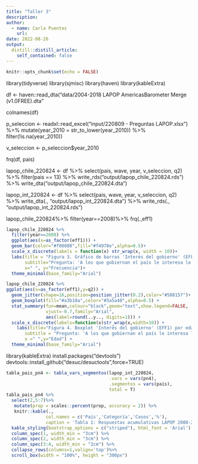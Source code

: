 ```yaml
---
title: "Taller 3"
description:
author:
  - name: Carla Puentes
    url: 
date: 2022-08-26
output:
  distill::distill_article:
    self_contained: false
---
```



```r
knitr::opts_chunk$set(echo = FALSE)
```

library(tidyverse)
library(sjmisc)
library(haven)
library(kableExtra)

df <- haven::read_dta("data/2004-2018 LAPOP AmericasBarometer Merge (v1.0FREE).dta"

colnames(df)

p_seleccion <- readxl::read_excel("input/220809 - Preguntas LAPOP.xlsx") %>% 
  mutate(year_2010 = str_to_lower(year_2010)) %>% 
  filter(!is.na(year_2010))
  
v_seleccion <- p_seleccion$year_2010

frq(df, pais)

lapop_chile_220824 <- df %>% 
  select(pais, wave, year, v_seleccion, q2) %>% 
  filter(pais == 13) %>% 
  write_rds("output/lapop_chile_220824.rds") %>% 
  write_dta("output/lapop_chile_220824.dta")

lapop_int_220824 <- df %>% 
  select(pais, wave, year, v_seleccion, q2) %>% 
  write_dta(., "output/lapop_int_220824.dta") %>% 
  write_rds(., "output/lapop_int_220824.rds")

lapop_chile_220824%>%
  filter(year==2008)%>%
  frq(.,eff1)
  
```r
lapop_chile_220824 %>% 
  filter(year==2008) %>% 
  ggplot(aes(x=as_factor(eff1))) +
  geom_bar(color="#f08080",fill="#f4978e",alpha=0.5)+
  scale_x_discrete(labels = function(x) str_wrap(x, width = 10))+
  labs(title = "Figura 3. Gráfico de barras 'Interés del gobierno' (EFF1) para el año 2008.",
       subtitle="Pregunta: 'A los que gobiernan el país le interesa lo que piensa la gente como usted. ¿Hasta qué punto está de acuerdo o en desacuerdo con esta frase?'",
       x=" ", y="Frecuencia")+
  theme_minimal(base_family="Arial")
```

```r
lapop_chile_220824 %>% 
ggplot(aes(x=as_factor(eff1),y=q2)) +
  geom_jitter(shape=16,position=position_jitter(0.2),color="#588157")+
  geom_boxplot(fill="#a3b18a",color="#3a5a40",alpha=0.5) +
  stat_summary(fun=mean,colour="black",geom="text",show.legend=FALSE,
               vjust=-0.7,family="Arial",
               aes(label=round(..y.., digits=1))) +
  scale_x_discrete(labels=function(x)str_wrap(x,width=10)) +
    labs(title="Figura 4. Boxplot 'Interés del gobierno' (EFF1) por edad de los encuestados (q2) para el año 2008.",
       subtitle = "Pregunta: 'A los que gobiernan el país le interesa lo que piensa la gente como usted. ¿Hasta qué punto está de acuerdo o en desacuerdo con esta frase?'", 
       x =" ",y="Edad") +
  theme_minimal(base_family="Arial")
```
library(kableExtra)
install.packages("devtools")
devtools::install_github("desuc/desuctools",force=TRUE)

```r
tabla_pais_pn4 <- tabla_vars_segmentos(lapop_int_220824,
                                       .vars = vars(pn4),
                                       .segmentos = vars(pais),
                                       total = T)
tabla_pais_pn4 %>%
  select(2,5:7)%>%
   mutate(prop = scales::percent(prop, accuracy = 2)) %>% 
   knitr::kable(., 
               col.names = c('País','Categoría','Casos','%'),
               caption = 'Tabla 1: Respuestas acumulativas LAPOP 2008-2018.<br> Pregunta: En general, usted diría que está muy satisfecho, satisfecho, insatisfecho o <br> muy insatisfecho con la forma en que la democracia funciona en [pais].', align = 'llrr') %>% 
  kable_styling(bootstrap_options = c("striped"), html_font = 'Arial') %>%
  column_spec(1, width_min = "3cm") %>% 
  column_spec(2, width_min = "3cm") %>% 
  column_spec(3:4, width_min = "2cm") %>% 
  collapse_rows(columns=1,valign='top')%>%
  scroll_box(width = "100%", height = "300px")
```